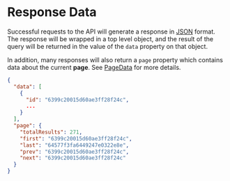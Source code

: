 # Response Data

Successful requests to the API will generate a response in [JSON](https://developer.mozilla.org/en-US/docs/Web/JavaScript/Reference/Global_Objects/JSON) format. The response will be wrapped in a top level object, and the result of the query will be returned in the value of the `data` property on that object.

In addition, many responses will also return a `page` property which contains data about the current **page**. See [PageData](/entities/pageData) for more details.

```json filename="Example Response"
{
  "data": [
    {
      "id": "6399c20015d60ae3ff28f24c",
      ...
    }
  ],
  "page": {
    "totalResults": 271,
    "first": "6399c20015d60ae3ff28f24c",
    "last": "64577f3fa6449247e0322e8e",
    "prev": "6399c20015d60ae3ff28f24c",
    "next": "6399c20015d60ae3ff28f24c"
  }
}
```
